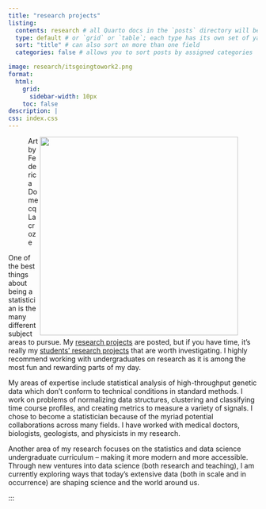 ```yaml
---
title: "research projects"
listing: 
  contents: research # all Quarto docs in the `posts` directory will be included on your listing page
  type: default # or `grid` or `table`; each type has its own set of yaml options to include
  sort: "title" # can also sort on more than one field
  categories: false # allows you to sort posts by assigned categories 

image: research/itsgoingtowork2.png
format:
  html: 
    grid: 
      sidebar-width: 10px
    toc: false
description: |
css: index.css
---
```


<figure>
<img src="research/itsgoingtowork2.png" align="right" width="400">
<figcaption> Art by Federica Domecq Lacroze </figcaption>
</figure>
One of the best things about being a statistician is the many different subject areas to pursue.  My <a href="/research/">research projects</a> are posted, but if you have time, it's really my <a href="/research/">students' research projects</a> that are worth investigating.  I highly recommend working with undergraduates on research as it is among the most fun and rewarding parts of my day.

My areas of expertise include statistical analysis of high-throughput genetic data which don’t conform to technical conditions in standard methods.
I work on problems of normalizing data structures, clustering and classifying time course profiles, and creating metrics to measure a variety of signals.
I chose to become a statistician because of the myriad potential collaborations across many fields.
I have worked with medical doctors, biologists, geologists, and physicists in my research. 

Another area of my research focuses on the statistics and data science undergraduate curriculum -- making it more modern and more accessible.
Through new ventures into data science (both research and teaching), I am currently exploring ways that today’s extensive data (both in scale and in occurrence) are shaping science and the world around us.



```{=html}
<style>

#hero-banner {
  padding-top: 35px;
  background-color: #FAF9F0;
}
</style>
```
:::
